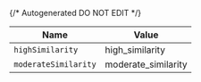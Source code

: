 {/* Autogenerated DO NOT EDIT  */}

| Name                 | Value                |
| -------------------- | -------------------- |
| `highSimilarity`     | high_similarity      |
| `moderateSimilarity` | moderate_similarity  |

